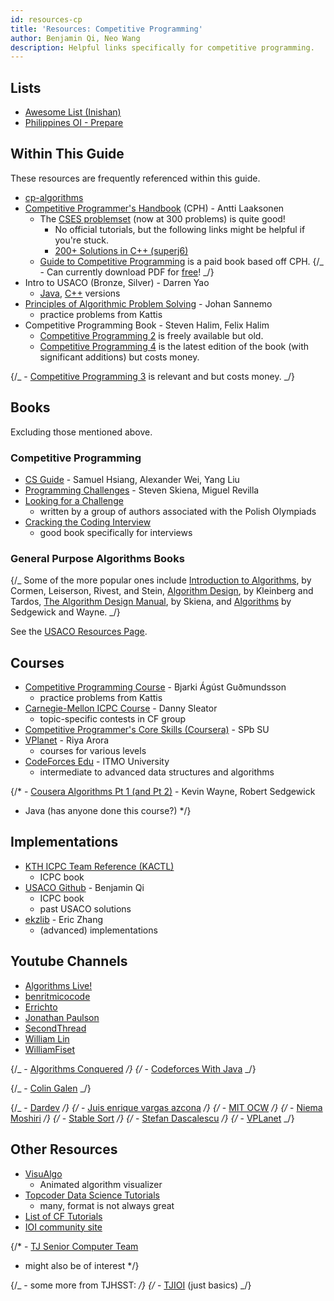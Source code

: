 ```yaml
---
id: resources-cp
title: 'Resources: Competitive Programming'
author: Benjamin Qi, Neo Wang
description: Helpful links specifically for competitive programming.
---
```


## Lists

- [Awesome List (Inishan)](http://codeforces.com/blog/entry/23054)
- [Philippines OI - Prepare](https://noi.ph/prepare/)

## Within This Guide

These resources are frequently referenced within this guide.

- [cp-algorithms](https://cp-algorithms.com/)
- [Competitive Programmer's Handbook](https://cses.fi/book/book.pdf) (CPH) -
  Antti Laaksonen
  - The [CSES problemset](https://cses.fi/problemset/) (now at 300 problems) is
    quite good!
    - No official tutorials, but the following links might be helpful if you're
      stuck.
    - [200+ Solutions in C++ (superj6)](https://github.com/superj6/CPcode/tree/master/c%2B%2B%20sol/CSES)
  - [Guide to Competitive Programming](https://www.springer.com/us/book/9783030393564)
    is a paid book based off CPH. {/_ - Can currently download PDF for
    [free](https://link.springer.com/book/10.1007/978-3-319-72547-5)! _/}
- Intro to USACO (Bronze, Silver) - Darren Yao
  - [Java](http://darrenyao.com/usacobook/java.pdf),
    [C++](http://darrenyao.com/usacobook/cpp.pdf) versions
- [Principles of Algorithmic Problem Solving](http://www.csc.kth.se/~jsannemo/slask/main.pdf) -
  Johan Sannemo
  - practice problems from Kattis
- Competitive Programming Book - Steven Halim, Felix Halim
  - [Competitive Programming 2](https://www.comp.nus.edu.sg/~stevenha/myteaching/competitive_programming/cp2.pdf)
    is freely available but old.
  - [Competitive Programming 4](https://cpbook.net/) is the latest edition of
    the book (with significant additions) but costs money.

{/_ - [Competitive Programming 3](https://cpbook.net/) is relevant and but costs
money. _/}

## Books

Excluding those mentioned above.

### Competitive Programming

- [CS Guide](https://github.com/alwayswimmin/cs_guide) - Samuel Hsiang,
  Alexander Wei, Yang Liu
- [Programming Challenges](http://www.amazon.com/Programming-Challenges-Contest-Training-Computer/dp/0387001638) -
  Steven Skiena, Miguel Revilla
- [Looking for a Challenge](http://www.lookingforachallengethebook.com/)
  - written by a group of authors associated with the Polish Olympiads
- [Cracking the Coding Interview](http://www.crackingthecodinginterview.com/)
  - good book specifically for interviews

### General Purpose Algorithms Books

{/_ Some of the more popular ones include
[Introduction to Algorithms](http://mitpress.mit.edu/books/introduction-algorithms),
by Cormen, Leiserson, Rivest, and Stein,
[Algorithm Design](https://www.amazon.com/Algorithm-Design-Jon-Kleinberg/dp/0321295358),
by Kleinberg and Tardos,
[The Algorithm Design Manual](http://www.amazon.com/Algorithm-Design-Manual-Steven-Skiena/dp/1848000693),
by Skiena, and
[Algorithms](http://www.amazon.com/Algorithms-4th-Robert-Sedgewick/dp/032157351X)
by Sedgewick and Wayne. _/}

See the [USACO Resources Page](http://www.usaco.org/index.php?page=resources).

## Courses

- [Competitive Programming Course](https://github.com/SuprDewd/T-414-AFLV) -
  Bjarki Ágúst Guðmundsson
  - practice problems from Kattis
- [Carnegie-Mellon ICPC Course](https://contest.cs.cmu.edu/295/f17/) - Danny
  Sleator
  - topic-specific contests in CF group
- [Competitive Programmer's Core Skills (Coursera)](https://www.coursera.org/learn/competitive-programming-core-skills) -
  SPb SU
- [VPlanet](https://www.vplanetcoding.com/courses) - Riya Arora
  - courses for various levels
- [CodeForces Edu](https://codeforces.com/edu/courses) - ITMO University
  - intermediate to advanced data structures and algorithms

{/\* -
[Cousera Algorithms Pt 1 (and Pt 2)](https://www.coursera.org/learn/algorithms-part1) -
Kevin Wayne, Robert Sedgewick

- Java (has anyone done this course?) \*/}

## Implementations

- [KTH ICPC Team Reference (KACTL)](https://github.com/kth-competitive-programming/kactl)
  - ICPC book
- [USACO Github](https://github.com/bqi343/USACO) - Benjamin Qi
  - ICPC book
  - past USACO solutions
- [ekzlib](http://ekzlib.herokuapp.com) - Eric Zhang
  - (advanced) implementations

## Youtube Channels

- [Algorithms Live!](https://www.youtube.com/channel/UCBLr7ISa_YDy5qeATupf26w)
- [benritmicocode](https://www.youtube.com/channel/UCSQmpb_K_I37JN-QLArZbFw)
- [Errichto](https://www.youtube.com/channel/UCBr_Fu6q9iHYQCh13jmpbrg)
- [Jonathan Paulson](https://www.youtube.com/channel/UCuWLIm0l4sDpEe28t41WITA)
- [SecondThread](https://www.youtube.com/channel/UCXbCohpE9IoVQUD2Ifg1d1g)
- [William Lin](https://www.youtube.com/channel/UCKuDLsO0Wwef53qdHPjbU2Q)
- [WilliamFiset](https://www.youtube.com/user/purpongie)

{/_ -
[Algorithms Conquered](https://www.youtube.com/channel/UCVp5MlM5aQbhObh5JYlgHUw)
_/} {/_ -
[Codeforces With Java](https://www.youtube.com/channel/UCJtyODN6zjWnl4lwLHwfdcw)
_/}

{/_ - [Colin Galen](https://www.youtube.com/channel/UCpvS3EykHW--l0ogUhMEjEw)
_/}

{/_ - [Dardev](https://www.youtube.com/channel/UC0PYAh68WLY69tMXCzPKpLA) _/}
{/_ - [Juis enrique vargas azcona](https://www.youtube.com/user/luisoncpp) _/}
{/_ - [MIT OCW](https://www.youtube.com/c/mitocw/) _/} {/_ -
[Niema Moshiri](https://www.youtube.com/channel/UC05LugecRCvKLip8Tqz2krA) _/}
{/_ - [Stable Sort](https://www.youtube.com/channel/UCV2g02zq5y7unJ_GSr-de2w)
_/} {/_ -
[Stefan Dascalescu](https://www.youtube.com/channel/UCyTPeByJ_FvAJljtc0svt-Q)
_/} {/_ - [VPLanet](https://www.youtube.com/channel/UCdNNY8Y8meG3z9Wy6MTzcLg)
_/}

## Other Resources

- [VisuAlgo](https://visualgo.net/en)
  - Animated algorithm visualizer
- [Topcoder Data Science Tutorials](http://www.topcoder.com/community/data-science/data-science-tutorials/)
  - many, format is not always great
- [List of CF Tutorials](http://codeforces.com/blog/entry/57282)
- [IOI community site](https://www.commonlounge.com/community/e4aac00a033a40ec96657906c6e1b43c/main)

{/\* - [TJ Senior Computer Team](https://activities.tjhsst.edu/sct/)

- might also be of interest \*/}

{/_ - some more from TJHSST: _/} {/_ -
[TJIOI](https://github.com/tjsct/tjioi-study-guide) (just basics) _/}
